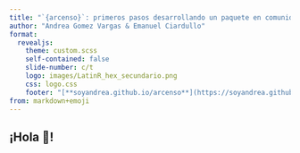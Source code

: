 ```yaml
---
title: "`{arcenso}`: primeros pasos desarrollando un paquete en comunidad con rOpenSci"
author: "Andrea Gomez Vargas & Emanuel Ciardullo"
format:
  revealjs: 
    theme: custom.scss
    self-contained: false
    slide-number: c/t
    logo: images/LatinR_hex_secundario.png
    css: logo.css
    footer: "[**soyandrea.github.io/arcenso**](https://soyandrea.github.io/arcenso/)"
from: markdown+emoji
---
```


## ¡Hola 👋!



